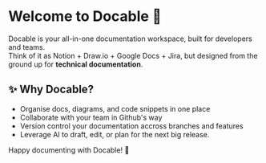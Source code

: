 # Welcome to Docable 🎉

Docable is your all-in-one documentation workspace, built for developers and teams.\
Think of it as Notion + Draw.io + Google Docs + Jira, but designed from the ground up for **technical documentation**.

## ✨ Why Docable?

- Organise docs, diagrams, and code snippets in one place
- Collaborate with your team in Github's way
- Version control your documentation accross branches and features
- Leverage AI to draft, edit, or plan for the next big release.

Happy documenting with Docable! 🎉

<div data-firebase-key="WfeDjfTWBChQ" data-type="comments-block" class="comments-block-container">
</div>